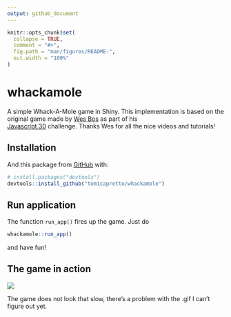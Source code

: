 ```yaml
---
output: github_document
---
```


<!-- README.md is generated from README.Rmd. Please edit that file -->

```r
knitr::opts_chunk$set(
  collapse = TRUE,
  comment = "#>",
  fig.path = "man/figures/README-",
  out.width = "100%"
)
```

# whackamole

<!-- badges: start -->
<!-- badges: end -->

A simple Whack-A-Mole game in Shiny. This implementation is based on the 
original game made by [Wes Bos](https://wesbos.com/) as part of his  
[Javascript 30](https://javascript30.com/) challenge. Thanks Wes for all the 
nice videos and tutorials!

## Installation

And this package from [GitHub](https://github.com/) with:

``` r
# install.packages("devtools")
devtools::install_github("tomicapretto/whackamole")
```

## Run application

The function `run_app()` fires up the game. Just do

``` r
whackamole::run_app()
```

and have fun!

## The game in action

![](imgs/whackamole.gif)


The game does not look that slow, there's a problem with the .gif I can't
figure out yet.
